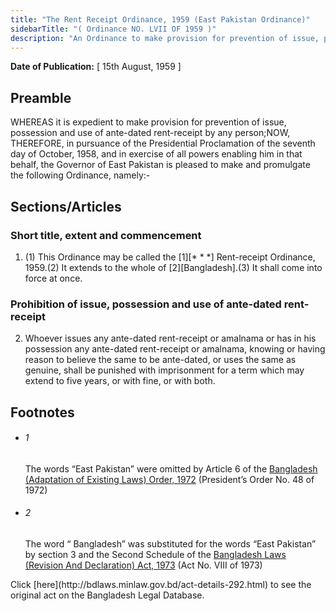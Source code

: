 ```yaml
---
title: "The Rent Receipt Ordinance, 1959 (East Pakistan Ordinance)"
sidebarTitle: "( Ordinance NO. LVII OF 1959 )"
description: "An Ordinance to make provision for prevention of issue, possession and use of ante-dated rent-receipt by any person."
---
```


**Date of Publication:** [ 15th August, 1959 ]

## Preamble

WHEREAS it is expedient to make provision for prevention of issue, possession and use of ante-dated rent-receipt by any person;NOW, THEREFORE, in pursuance of the Presidential Proclamation of the seventh day of October, 1958, and in exercise of all powers enabling him in that behalf, the Governor of East Pakistan is pleased to make and promulgate the following Ordinance, namely:-

## Sections/Articles

### Short title, extent and commencement

1. (1) This Ordinance may be called the [1][\* \* \*] Rent-receipt Ordinance, 1959.(2) It extends to the whole of [2][Bangladesh].(3) It shall come into force at once.

### Prohibition of issue, possession and use of ante-dated rent-receipt

2. Whoever issues any ante-dated rent-receipt or amalnama or has in his possession any ante-dated rent-receipt or amalnama, knowing or having reason to believe the same to be ante-dated, or uses the same as genuine, shall be punished with imprisonment for a term which may extend to five years, or with fine, or with both.

## Footnotes

- ###### 1

  The words “East Pakistan” were omitted by Article 6 of the [Bangladesh (Adaptation of Existing Laws) Order, 1972](/act-388.html "Bangladesh (Adaptation of Existing Laws) Order, 1972 ") (President’s Order No. 48 of 1972)

- ###### 2

  The word “ Bangladesh” was substituted for the words “East Pakistan” by section 3 and the Second Schedule of the [Bangladesh Laws (Revision And Declaration) Act, 1973](/act-430.html "Bangladesh Laws (Revision And Declaration) Act, 1973") (Act No. VIII of 1973)

<Note>
  Click [here](http://bdlaws.minlaw.gov.bd/act-details-292.html) to see the original act on the Bangladesh Legal Database.
</Note>
